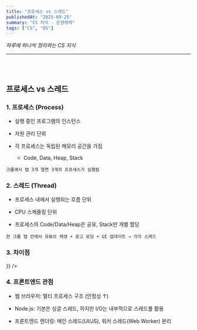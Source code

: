 ```yaml
---
title: "프로세스 vs 스레드"
publishedAt: "2025-09-25"
summary: "CS 지식 - 운영체제"
tags: ["CS", "OS"]
---
```


_하루에 하나씩 정리하는 CS 지식_

---

<br></br>

## 프로세스 vs 스레드

### 1. 프로세스 (Process)

- 실행 중인 프로그램의 인스턴스

- 자원 관리 단위

- 각 프로세스는 독립된 메모리 공간을 가짐
  - Code, Data, Heap, Stack

`크롬에서 탭 3개 열면 3개의 프로세스가 실행됨`

### 2. 스레드 (Thread)

- 프로세스 내에서 실행되는 흐름 단위

- CPU 스케줄링 단위

- 프로세스의 Code/Data/Heap은 공유, Stack만 개별 할당

`한 크롬 탭 안에서 유튜브 재생 + 광고 로딩 + UI 업데이트 → 각각 스레드`

### 3. 차이점

<Table
  data={{
    headers: ["구분", "프로세스", "스레드"],
    rows: [
      ["정의", "실행 중인 프로그램", "프로세스 내 실행 흐름 단위"],
      ["메모리", "독립적", "프로세스 자원 공유"],
      ["생성 비용", "큼 (새 주소 공간 할당)", "적음 (스택만 생성)"],
      ["통신", "IPC 필요 (파이프, 소켓 등)", "메모리 공유라 빠름"],
      ["안정성", "하나 죽어도 다른 프로세스 영향 없음", "하나 죽으면 전체 프로세스 영향"],
    ],

}}
/>

### 4. 프론트엔드 관점

- 웹 브라우저: 멀티 프로세스 구조 (안정성 ↑)

- Node.js: 기본은 싱글 스레드, 하지만 I/O는 내부적으로 스레드풀 활용

- 프론트엔드 렌더링: 메인 스레드(UI/JS), 워커 스레드(Web Worker) 분리
